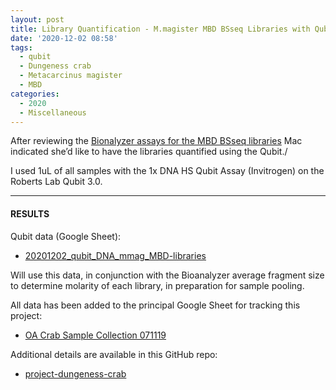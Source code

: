 ```yaml
---
layout: post
title: Library Quantification - M.magister MBD BSseq Libraries with Qubit
date: '2020-12-02 08:58'
tags:
  - qubit
  - Dungeness crab
  - Metacarcinus magister
  - MBD
categories:
  - 2020
  - Miscellaneous
---
```

After reviewing the [Bionalyzer assays for the MBD BSseq libraries](https://robertslab.github.io/sams-notebook/posts/2020-11-25-Bioanalyzer---M.magister-MBD-BSseq-Libraries/) Mac indicated she'd like to have the libraries quantified using the Qubit./

I used 1uL of all samples with the 1x DNA HS Qubit Assay (Invitrogen) on the Roberts Lab Qubit 3.0.

---

#### RESULTS

Qubit data (Google Sheet):

- [20201202_qubit_DNA_mmag_MBD-libraries](https://docs.google.com/spreadsheets/d/1og3084vUozB8cQEpja3nVl3G7_reLGVq5RlvaVCkNWw/edit?usp=sharing)

Will use this data, in conjunction with the Bioanalyzer average fragment size to determine molarity of each library, in preparation for sample pooling.

All data has been added to the principal Google Sheet for tracking this project:

- [OA Crab Sample Collection 071119](https://docs.google.com/spreadsheets/d/1ym0XnYVts98tIUCn0kIaU6VuvqxzV7LoSx9RHwLdiIs/edit#gid=1430155532)

Additional details are available in this GitHub repo:

- [project-dungeness-crab](https://github.com/RobertsLab/project-dungeness-crab)
